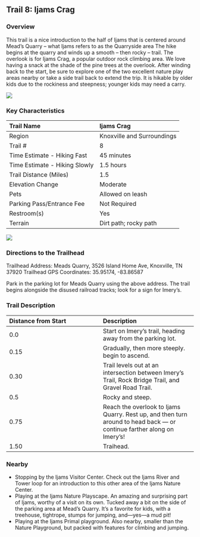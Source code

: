 ## Trail 8: Ijams Crag

### Overview

This trail is a nice introduction to the half of Ijams that is centered around Mead's Quarry -- what Ijams refers to as the Quarryside area The hike begins at the quarry and winds up a smooth -- then rocky -- trail.
The overlook is for Ijams Crag, a popular outdoor rock climbing area.
We love having a snack at the shade of the pine trees at the overlook.
After winding back to the start, be sure to explore one of the two excellent nature play areas nearby or take a side trail back to extend the trip.
It is hikable by older kids due to the rockiness and steepness; younger kids may need a carry.

![](img/trail-08-figure-01.jpg)



### Key Characteristics

| Trail Name                    | Ijams Crag                 |
|:------------------------------|:---------------------------|
| Region                        | Knoxville and Surroundings |
| Trail \#                      | 8                          |
| Time Estimate - Hiking Fast   | 45 minutes                 |
| Time Estimate - Hiking Slowly | 1.5 hours                  |
| Trail Distance (Miles)        | 1.5                        |
| Elevation Change              | Moderate                   |
| Pets                          | Allowed on leash           |
| Parking Pass/Entrance Fee     | Not Required               |
| Restroom(s)                   | Yes                        |
| Terrain                       | Dirt path; rocky path      |

![](maps/trail-08-map.jpeg)

### Directions to the Trailhead

Trailhead Address: Meads Quarry, 3526 Island Home Ave, Knoxville, TN 37920
Trailhead GPS Coordinates: 35.95174, -83.86587

Park in the parking lot for Meads Quarry using the above address.
The trail begins alongside the disused railroad tracks; look for a sign for Imery's.

### Trail Description

| Distance from Start | Description                                                                                                              |
|:-----------------------------------|:-----------------------------------|
| 0.0                 | Start on Imery's trail, heading away from the parking lot.                                                               |
| 0.15                | Gradually, then more steeply. begin to ascend.                                                                           |
| 0.30                | Trail levels out at an intersection between Imery's Trail, Rock Bridge Trail, and Gravel Road Trail.                     |
| 0.5                 | Rocky and steep.                                                                                                         |
| 0.75                | Reach the overlook to Ijams Quarry. Rest up, and then turn around to head back --- or continue farther along on Imery's! |
| 1.50                | Traihead.                                                                                                                |

### Nearby

-   Stopping by the Ijams Visitor Center. Check out the Ijams River and Tower loop for an introduction to this other area of the Ijams Nature Center.
-   Playing at the Ijams Nature Playscape. An amazing and surprising part of Ijams, worthy of a visit on its own. Tucked away a bit on the side of the parking area at Mead's Quarry. It's a favorite for kids, with a treehouse, tightrope, stumps for jumping, and---yes---a mud pit!
-   Playing at the Ijams Primal playground. Also nearby, smaller than the Nature Playground, but packed with features for climbing and jumping.

